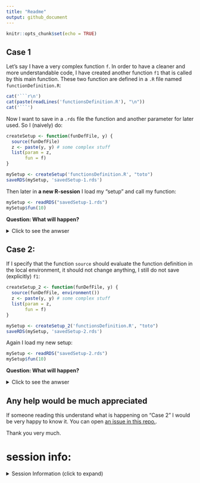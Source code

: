 ```yaml
---
title: "Readme"
output: github_document
---
```


```r
knitr::opts_chunk$set(echo = TRUE)
```



## Case 1


Let's say I have a very complex function `f`. In order to have a cleaner and more understandable code, I have created another function `f1` that is called by this main function. These two function are defined in a `.R` file named `functionDefinition.R`:

```r
cat('```r\n')
cat(paste(readLines('functionsDefinition.R'), "\n"))
cat('```')
```


Now I want to save in a `.rds` file the function and another parameter for later used. So I (naively) do:

```r
createSetup <- function(funDefFile, y) {
  source(funDefFile)
  z <- paste(y, y) # some complex stuff
  list(param = z,
       fun = f)
}

mySetup <- createSetup('functionsDefinition.R', "toto")
saveRDS(mySetup, 'savedSetup-1.rds')
```


Then later in **a new R-session** I load my "setup" and call my function:

```r
mySetup <- readRDS("savedSetup-1.rds")
mySetup$fun(10)
```

**Question: What will happen?**


<details><summary>Click to see the anwser</summary>

```sh
R -q --vanilla -e '
tryCatch({
mySetup <- readRDS("savedSetup-1.rds")
mySetup$fun(10)
}, error = function(err) {
  message(err)
})
'
```

**It raise an error.**

Indeed by doing this way, I saved in the `mySetup` list the definition of `f` but not `f1` so when I load it back `f1` is not defined.

Note: by default the function `source` evaluate the given file in the global environment.

</details>




## Case 2:

If I specify that the function `source` should evaluate the function definition in the local environment, it should not change anything, I still do not save (explicitly) `f1`:

```r
createSetup_2 <- function(funDefFile, y) {
  source(funDefFile, environment())
  z <- paste(y, y) # some complex stuff
  list(param = z,
       fun = f)
}
```

```r
mySetup <- createSetup_2('functionsDefinition.R', "toto")
saveRDS(mySetup, 'savedSetup-2.rds')
```

Again I load my new setup:

```r
mySetup <- readRDS("savedSetup-2.rds")
mySetup$fun(10)
```

**Question: What will happen?**


<details><summary>Click to see the anwser</summary>

```sh
R -q --vanilla -e '
tryCatch({
mySetup <- readRDS("savedSetup-2.rds")
mySetup$fun(10)
}, error = function(err) {
  message(err)
})
'
```

**It works !**

But I don't understand why...

</details>

## Any help would be much appreciated

If someone reading this understand what is happening on "Case 2" I would be very happy to know it. You can open [an issue in this repo.](https://github.com/juliendiot42/question-about-R/issues).

Thank you very much.


# session info:



<details>
<summary style="margin-bottom: 10px;">Session Information (click to expand)</summary>
<!-- Place an empty line before the chunk ! -->

```r
  options(max.print = 10000)
  if (Sys.info()["sysname"] == "Linux") {
    cat("\nCPU: ")
    cat(unique(system("awk -F': ' '/model name/{print $2}' /proc/cpuinfo", intern = T)))
    cat("\nMemory total size: ")
    cat(as.numeric(system("awk '/MemTotal/ {print $2}' /proc/meminfo", intern = T))*10^(-6), "GB")
  }
  cat("\n\n\nSession information:\n")
  print(sessionInfo(), locale = FALSE)
```

</details>
